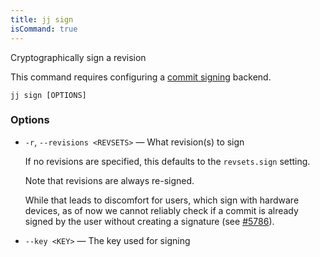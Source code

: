 ```yaml
---
title: jj sign
isCommand: true
---
```


Cryptographically sign a revision

This command requires configuring a [commit signing] backend.

[commit signing]: https://jj-vcs.github.io/jj/latest/config/#commit-signing

```shell title="Usage"
jj sign [OPTIONS]
```

### Options

- `-r`, `--revisions <REVSETS>` — What revision(s) to sign

  If no revisions are specified, this defaults to the `revsets.sign` setting.

  Note that revisions are always re-signed.

  While that leads to discomfort for users, which sign with hardware devices, as of now we cannot reliably check if a commit is already signed by the user without creating a signature (see [#5786]).

  [#5786]: https://github.com/jj-vcs/jj/issues/5786
- `--key <KEY>` — The key used for signing

